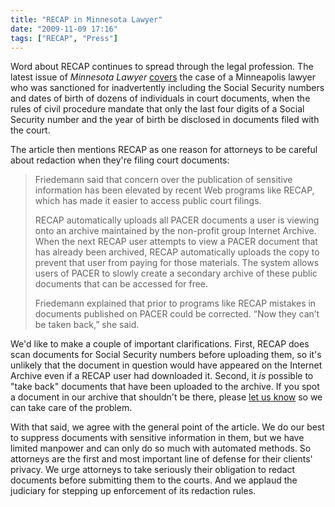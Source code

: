 ```yaml
---
title: "RECAP in Minnesota Lawyer"
date: "2009-11-09 17:16"
tags: ["RECAP", "Press"]
---
```


Word about RECAP continues to spread through the legal profession. The
latest issue of *Minnesota Lawyer*
[covers](http://www.dolanmedia.com/view.cfm?recID=538817) the case of a
Minneapolis lawyer who was sanctioned for inadvertently including the
Social Security numbers and dates of birth of dozens of individuals in
court documents, when the rules of civil procedure mandate that only the
last four digits of a Social Security number and the year of birth be
disclosed in documents filed with the court.

The article then mentions RECAP as one reason for attorneys to be
careful about redaction when they're filing court documents:

> Friedemann said that concern over the publication of sensitive
> information has been elevated by recent Web programs like RECAP, which
> has made it easier to access public court filings.
>
> RECAP automatically uploads all PACER documents a user is viewing onto
> an archive maintained by the non-profit group Internet Archive. When
> the next RECAP user attempts to view a PACER document that has already
> been archived, RECAP automatically uploads the copy to prevent that
> user from paying for those materials. The system allows users of PACER
> to slowly create a secondary archive of these public documents that
> can be accessed for free.
>
> Friedemann explained that prior to programs like RECAP mistakes in
> documents published on PACER could be corrected. “Now they can’t be
> taken back,” she said.

We'd like to make a couple of important clarifications. First, RECAP
does scan documents for Social Security numbers before uploading them,
so it's unlikely that the document in question would have appeared on
the Internet Archive even if a RECAP user had downloaded it. Second, it
*is* possible to "take back" documents that have been uploaded to the
archive. If you spot a document in our archive that shouldn't be there,
please [let us know](mailto:info@free.law) so we can take care of
the problem.

With that said, we agree with the general point of the article. We do
our best to suppress documents with sensitive information in them, but
we have limited manpower and can only do so much with automated methods.
So attorneys are the first and most important line of defense for their
clients' privacy. We urge attorneys to take seriously their obligation
to redact documents before submitting them to the courts. And we applaud
the judiciary for stepping up enforcement of its redaction rules.
